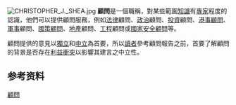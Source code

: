 {{For|名为顧問的人物|顧問 (嘉靖進士)|顧問 (隆慶進士)}}

[[File:CHRISTOPHER_J._SHEA.jpg|thumb]]
'''顧問'''是一個職稱，對某些範圍[[知識|知識]]有[[專家|專家]]程度的認識，他們可以提供顧問服務，例如[[法律|法律]]顧問、[[政治|政治]]顧問、[[投資|投資]]顧問、[[港事顧問|港事顧問]]、[[軍事|軍事]]顧問、[[國策顧問|國策顧問]]、[[地產|地產]]顧問、[[工程|工程]]顧問或[[國家安全顧問|國家安全顧問]]等。

顧問提供的意見以[[獨立|獨立]]和[[中立|中立]]為首要，所以[[讀者|讀者]]參考顧問報告之前，首要了解顧問的背景是否存在[[利益衝突|利益衝突]]以影響其建言之中立性。

== 参考资料 ==
{{reflist}}

{{咨询}}

{{Authority control}}
[[Category:顧問|]]